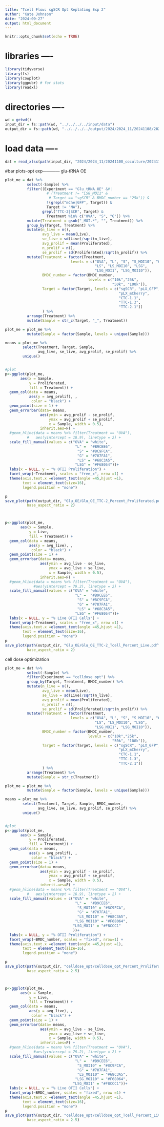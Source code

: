 ```yaml
---
title: "Tcell Flow: sgSCR Opt Replating Exp 2"
author: "Kate Johnson"
date: "2024-09-27"
output: html_document
---
```


```r
knitr::opts_chunk$set(echo = TRUE)
```
# libraries ----
```r
library(tidyverse)
library(fs)
library(cowplot)
library(ggpubr) # for stats
library(readxl)
```

# directories ----
```r
wd = getwd()
input_dir = fs::path(wd, "../../../../input/data")
output_dir = fs::path(wd, "../../../../output/2024/2024_11/20241108/20241108_coculture")
```

# load data ----
```r
dat = read_xlsx(path(input_dir, "2024/2024_11/20241108_coculture/20241108_coculture_celldose_opt_gluOE.xlsx")) 
```


#bar plots-opt exp------------
glu-tRNA OE
```r
plot_me = dat %>%
          select(-Sample) %>%
          filter((Experiment == "Glu_tRNA_OE" &#| 
                   # (Treatment != "LSG_MOI1" &
                    # Target == "sgSCR" & BMDC_number == "25k")) & 
                   !(grepl("mChe|GFP", Target)) &
                   Target != "NA"),
                 grepl("TTC-2|SCR", Target) & 
                   Treatment %in% c("OVA", "S", "G")) %>%
          mutate(Treatment = gsub("_MOI.*", "", Treatment)) %>%
          group_by(Target, Treatment) %>%
          mutate(n_live = n(),
                 avg_live = mean(Live),
                 se_live = sd(Live)/sqrt(n_live),
                 avg_prolif = mean(Proliferated),
                 n_prolif = n(),
                 se_prolif = sd(Proliferated)/sqrt(n_prolif)) %>%
          mutate(Treatment = factor(Treatment, 
                              levels = c("OVA", "L", "S", "S_MOI10", "G",
                                         "LS", "LS_MOI10", "LSG",
                                         "LSG_MOI1", "LSG_MOI10")),
                 BMDC_number = factor(BMDC_number, 
                                      levels = c("10k","25k",
                                                 "50k", "100k")),
                 Target = factor(Target, levels = c("sgSCR", "pLX_GFP",
                                                    "pLX_mCherry",
                                                    "CTC-1.1",
                                                    "TTC-1.3",
                                                    "TTC-2.1"))
                 ) %>%
          arrange(Treatment) %>%
          mutate(Sample = str_c(Target, "_", Treatment))

plot_me = plot_me %>%
          mutate(Sample = factor(Sample, levels = unique(Sample)))

means = plot_me %>% 
        select(Treatment, Target, Sample,
               avg_live, se_live, avg_prolif, se_prolif) %>% 
        unique()


#plot
p<-ggplot(plot_me, 
       aes(x = Sample,
           y = Proliferated,
           fill = Treatment)) +
  geom_col(data = means,
           aes(y = avg_prolif), , 
            color = "black") +
  geom_point(size = 1) +
  geom_errorbar(data= means,
                aes(ymin = avg_prolif - se_prolif,
                    ymax = avg_prolif + se_prolif,
                    x = Sample, width = 0.5),
                inherit.aes=F) +
  #geom_hline(data = means %>% filter(Treatment == "OVA"), 
          #   aes(yintercept = 18.9), linetype = 2) +
  scale_fill_manual(values = c("OVA" = "white",
                                "L" =  "#B9CEE6",
                                 "S" = "#8C9FCA", 
                                 "G" = "#707FA1",
                                 "LS" = "#68C3A5",
                                "LSG" = "#F68064"))+
  labs(x = NULL, y = "% OTII Proliferation") +
  facet_wrap(~Treatment, scales = "free_x", nrow =1) +
  theme(axis.text.x =element_text(angle =45,hjust =1),
        text = element_text(size=16),
        legend.position = "none") 

p
save_plot(path(output_dir, "Glu_OE/Glu_OE_TTC-2_Percent_Proliferated.pdf"), p,
          base_aspect_ratio = 2)



p<-ggplot(plot_me, 
       aes(x = Sample,
           y = Live,
           fill = Treatment)) +
  geom_col(data = means,
           aes(y = avg_live), , 
            color = "black") +
  geom_point(size = 1) +
  geom_errorbar(data= means,
                aes(ymin = avg_live - se_live,
                    ymax = avg_live + se_live,
                    x = Sample, width = 0.5),
                inherit.aes=F) +
  #geom_hline(data = means %>% filter(Treatment == "OVA"), 
             #aes(yintercept = 79.2), linetype = 2) +
  scale_fill_manual(values = c("OVA" = "white",
                                "L" =  "#B9CEE6",
                                 "S" = "#8C9FCA", 
                                 "G" = "#707FA1",
                                 "LS" = "#68C3A5",
                                "LSG" = "#F68064"))+
  labs(x = NULL, y = "% Live OTII Cells") +
  facet_wrap(~Treatment, scales = "free_x", nrow =1) +
  theme(axis.text.x =element_text(angle =45,hjust =1),
        text = element_text(size=16),
        legend.position = "none")
p
save_plot(path(output_dir, "Glu_OE/Glu_OE_TTC-2_Tcell_Percent_Live.pdf"), p,
          base_aspect_ratio = 2)

```

cell dose optimization
```r
plot_me = dat %>%
          select(-Sample) %>%
          filter(Experiment == "celldose_opt") %>%
          group_by(Target, Treatment, BMDC_number) %>%
          mutate(n_live = n(),
                 avg_live = mean(Live),
                 se_live = sd(Live)/sqrt(n_live),
                 avg_prolif = mean(Proliferated),
                 n_prolif = n(),
                 se_prolif = sd(Proliferated)/sqrt(n_prolif)) %>%
          mutate(Treatment = factor(Treatment, 
                              levels = c("OVA", "L", "S", "S_MOI10", "G",
                                         "LS", "LS_MOI10", "LSG",
                                         "LSG_MOI1", "LSG_MOI10")),
                 BMDC_number = factor(BMDC_number, 
                                      levels = c("10k","25k",
                                                 "50k", "100k")),
                 Target = factor(Target, levels = c("sgSCR", "pLX_GFP",
                                                    "pLX_mCherry",
                                                    "CTC-1.1",
                                                    "TTC-1.3",
                                                    "TTC-2.1"))
                 ) %>%
          arrange(Treatment) %>%
          mutate(Sample = str_c(Treatment))

plot_me = plot_me %>%
          mutate(Sample = factor(Sample, levels = unique(Sample)))

means = plot_me %>% 
        select(Treatment, Target, Sample, BMDC_number,
               avg_live, se_live, avg_prolif, se_prolif) %>% 
        unique()


#plot
p<-ggplot(plot_me, 
       aes(x = Sample,
           y = Proliferated,
           fill = Treatment)) +
  geom_col(data = means,
           aes(y = avg_prolif), , 
            color = "black") +
  geom_point(size = 1) +
  geom_errorbar(data= means,
                aes(ymin = avg_prolif - se_prolif,
                    ymax = avg_prolif + se_prolif,
                    x = Sample, width = 0.5),
                inherit.aes=F) +
  #geom_hline(data = means %>% filter(Treatment == "OVA"), 
          #   aes(yintercept = 18.9), linetype = 2) +
  scale_fill_manual(values = c("OVA" = "white",
                                "L" =  "#B9CEE6",
                                 "S_MOI10" = "#8C9FCA", 
                                 "G" = "#707FA1",
                                 "LS_MOI10" = "#68C3A5",
                                "LSG_MOI10" = "#F68064",
                               "LSG_MOI1" = "#FBCCC1"
                               ))+
  labs(x = NULL, y = "% OTII Proliferation") +
  facet_wrap(~BMDC_number, scales = "fixed", nrow=1) +
  theme(axis.text.x =element_text(angle =45,hjust =1),
        text = element_text(size=16),
        legend.position = "none") 

p
save_plot(path(output_dir, "celldose_opt/celldose_opt_Percent_Proliferated.pdf"), p,
          base_aspect_ratio = 2.5)



p<-ggplot(plot_me, 
       aes(x = Sample,
           y = Live,
           fill = Treatment)) +
  geom_col(data = means,
           aes(y = avg_live), , 
            color = "black") +
  geom_point(size = 1) +
  geom_errorbar(data= means,
                aes(ymin = avg_live - se_live,
                    ymax = avg_live + se_live,
                    x = Sample, width = 0.5),
                inherit.aes=F) +
  #geom_hline(data = means %>% filter(Treatment == "OVA"), 
             #aes(yintercept = 79.2), linetype = 2) +
  scale_fill_manual(values = c("OVA" = "white",
                                "L" =  "#B9CEE6",
                                 "S_MOI10" = "#8C9FCA", 
                                 "G" = "#707FA1",
                                 "LS_MOI10" = "#68C3A5",
                                "LSG_MOI10" = "#F68064",
                               "LSG_MOI1" = "#FBCCC1"))+
  labs(x = NULL, y = "% Live OTII Cells") +
  facet_wrap(~BMDC_number, scales = "fixed", nrow =1) +
  theme(axis.text.x =element_text(angle =45,hjust =1),
        text = element_text(size=16),
        legend.position = "none")
p
save_plot(path(output_dir, "celldose_opt/celldose_opt_Tcell_Percent_Live.pdf"), p,
          base_aspect_ratio = 2.5)

```

